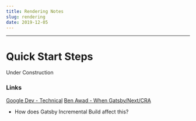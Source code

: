 ```yaml
---
title: Rendering Notes
slug: rendering
date: 2019-12-05
---
```


---

# Quick Start Steps

Under Construction

### Links

[Google Dev - Technical](https://developers.google.com/web/updates/2019/02/rendering-on-the-web)
[Ben Awad - When Gatsby/Next/CRA](https://www.youtube.com/watch?v=VoscwJ6MGsU)
- How does Gatsby Incremental Build affect this?
